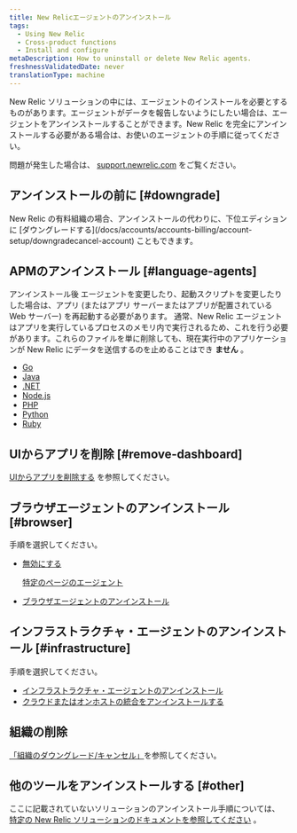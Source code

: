 ```yaml
---
title: New Relicエージェントのアンインストール
tags:
  - Using New Relic
  - Cross-product functions
  - Install and configure
metaDescription: How to uninstall or delete New Relic agents.
freshnessValidatedDate: never
translationType: machine
---
```


[](https://newrelic.com/instant-observability/)New Relic ソリューションの中には、エージェントのインストールを必要とするものがあります。エージェントがデータを報告しないようにしたい場合は、エージェントをアンインストールすることができます。New Relic を完全にアンインストールする必要がある場合は、お使いのエージェントの手順に従ってください。

問題が発生した場合は、 [support.newrelic.com](https://support.newrelic.com) をご覧ください。

## アンインストールの前に [#downgrade]

<Callout variant="important">
  New Relic の有料組織の場合、アンインストールの代わりに、下位エディションに [ダウングレードする](/docs/accounts/accounts-billing/account-setup/downgradecancel-account) こともできます。
</Callout>

## APMのアンインストール [#language-agents]

アンインストール後 <InlinePopover type="apm"/>エージェントを変更したり、起動スクリプトを変更したりした場合は、アプリ (またはアプリ サーバーまたはアプリが配置されている Web サーバー) を再起動する必要があります。 通常、New Relic エージェントはアプリを実行しているプロセスのメモリ内で実行されるため、これを行う必要があります。これらのファイルを単に削除しても、現在実行中のアプリケーションが New Relic にデータを送信するのを止めることはでき **ません** 。

* [Go](/docs/agents/go-agent/installation-configuration/uninstall-go-agent)
* [Java](/docs/agents/java-agent/installation/uninstall-java-agent)
* [.NET](/docs/agents/net-agent/installation-configuration/uninstall-net-agent)
* [Node.js](/docs/agents/nodejs-agent/installation-configuration/uninstall-nodejs-agent)
* [PHP](/docs/agents/php-agent/advanced-installation/uninstalling-php-agent)
* [Python](/docs/agents/python-agent/installation-configuration/uninstall-python-agent)
* [Ruby](/docs/agents/ruby-agent/installation-configuration/uninstall-ruby-agent)

## UIからアプリを削除 [#remove-dashboard]

[UIからアプリを削除する](/docs/apm/new-relic-apm/maintenance/remove-applications-new-relic) を参照してください。

## ブラウザエージェントのアンインストール [#browser]

手順を選択してください。

* [無効にする](/docs/browser/new-relic-browser/installation/disable-browser-monitoring-specific-pages)

  <InlinePopover type="browser">[](/docs/browser/new-relic-browser/installation/disable-browser-monitoring-specific-pages)</InlinePopover>

  [特定のページのエージェント](/docs/browser/new-relic-browser/installation/disable-browser-monitoring-specific-pages)

* [ブラウザエージェントのアンインストール](/docs/browser/new-relic-browser/installation/delete-apps-new-relic-browser)

## インフラストラクチャ・エージェントのアンインストール [#infrastructure]

手順を選択してください。

* [インフラストラクチャ・エージェントのアンインストール](/docs/infrastructure/new-relic-infrastructure/installation/uninstall-infrastructure-agent)
* [クラウドまたはオンホストの統合をアンインストールする](/docs/infrastructure/install-infrastructure-agent/update-or-uninstall/uninstall-infrastructure-integrations)

## 組織の削除

[「組織のダウングレード/キャンセル」](/docs/accounts/accounts/account-maintenance/cancel-or-delete-your-new-relic-account)を参照してください。

## 他のツールをアンインストールする [#other]

ここに記載されていないソリューションのアンインストール手順については、 [特定の New Relic ソリューションのドキュメントを参照してください](https://newrelic.com/instant-observability/) 。